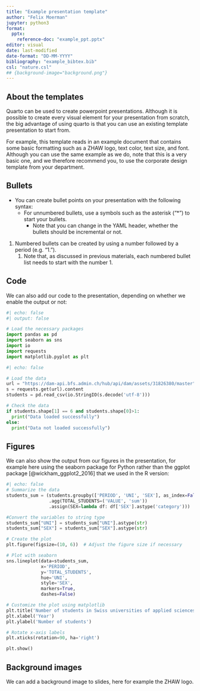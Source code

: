 ```yaml
---
title: "Example presentation template"
author: "Felix Moerman"
jupyter: python3
format: 
  pptx:
    reference-doc: "example_ppt.pptx"
editor: visual
date: last-modified
date-format: "DD-MM-YYYY"
bibliography: "example_bibtex.bib"
csl: "nature.csl"
## {background-image="background.png"}
---
```


## About the templates

Quarto can be used to create powerpoint presentations. Although it is possible to create every visual element for your presentation from scratch, the big advantage of using quarto is that you can use an existing template presentation to start from.

For example, this template reads in an example document that contains some basic formatting such as a ZHAW logo, text color, text size, and font. Although you can use the same example as we do, note that this is a very basic one, and we therefore recommend you, to use the corporate design template from your department.

## Bullets

-   You can create bullet points on your presentation with the following syntax:
    -   For unnumbered bullets, use a symbols such as the asterisk ("\*") to start your bullets.
        -   Note that you can change in the YAML header, whether the bullets should be incremental or not.

1.  Numbered bullets can be created by using a number followed by a period (e.g. "1. ").
    1.  Note that, as discussed in previous materials, each numbered bullet list needs to start with the number 1.

## Code

We can also add our code to the presentation, depending on whether we enable the output or not:

```python
#| echo: false
#| output: false

# Load the necessary packages
import pandas as pd
import seaborn as sns
import io
import requests
import matplotlib.pyplot as plt
```

```python
#| echo: false

# Load the data
url = "https://dam-api.bfs.admin.ch/hub/api/dam/assets/31826380/master"
s = requests.get(url).content
students = pd.read_csv(io.StringIO(s.decode('utf-8')))

# Check the data
if students.shape[1] == 6 and students.shape[0]>1:
  print("Data loaded successfully")
else:
  print("Data not loaded successfully")

```

## Figures

We can also show the output from our figures in the presentation, for example here using the seaborn package for Python rather than the ggplot package [@wickham_ggplot2_2016] that we used in the R version:

```python
#| echo: false
# Summarize the data
students_sum = (students.groupby(['PERIOD', 'UNI', 'SEX'], as_index=False)
                .agg(TOTAL_STUDENTS=('VALUE', 'sum'))
                .assign(SEX=lambda df: df['SEX'].astype('category')))

#Convert the variables to string type
students_sum["UNI"] = students_sum["UNI"].astype(str)
students_sum["SEX"] = students_sum["SEX"].astype(str)

# Create the plot
plt.figure(figsize=(10, 6))  # Adjust the figure size if necessary

# Plot with seaborn
sns.lineplot(data=students_sum, 
             x='PERIOD', 
             y='TOTAL_STUDENTS', 
             hue='UNI', 
             style='SEX', 
             markers=True, 
             dashes=False)

# Customize the plot using matplotlib
plt.title('Number of students in Swiss universities of applied sciences')
plt.xlabel('Year')
plt.ylabel('Number of students')

# Rotate x-axis labels
plt.xticks(rotation=90, ha='right')

plt.show()
```

## Background images {background-image="images/ZHAW_Logo.png"}

We can add a background image to slides, here for example the ZHAW logo.
